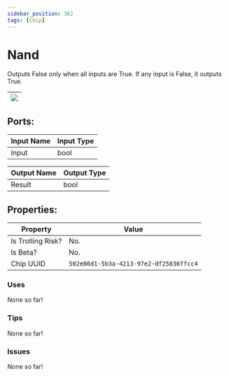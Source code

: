 ```yaml
---
sidebar_position: 362
tags: [Chip]
---
```


# Nand


Outputs False only when all inputs are True. If any input is False, it outputs True.

| ![](https://images-ext-2.discordapp.net/external/MPmIaQzlEPmgGWlgi-WxBBXt0Bjv_zWPkg1y1f_sy3s/https/www.recroomcircuits.com/image/circuit/absolute-value?width=206&height=108) |
|-----|

## Ports:

| Input Name | Input Type |
|-----------|-----------|
| Input | bool |

| Output Name | Output Type |
|-----------|-----------|
| Result | bool |

## Properties:

| Property  | Value |
|-------------------|-----------|
| Is Trolling Risk? | No. |
| Is Beta? | No. |
| Chip UUID | `502e86d1-5b3a-4213-97e2-df25836ffcc4` |

### Uses

None so far!

### Tips

None so far!

### Issues

None so far!
